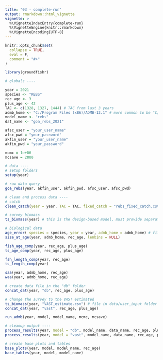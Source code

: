 ```yaml
---
title: "03 - complete-run"
output: rmarkdown::html_vignette
vignette: >
  %\VignetteIndexEntry{complete-run}
  %\VignetteEngine{knitr::rmarkdown}
  %\VignetteEncoding{UTF-8}
---
```


```r
knitr::opts_chunk$set(
  collapse = TRUE,
  eval = F,
  comment = "#>"
)
```

```r
library(groundfishr)

# globals ----

year = 2021
species <- "REBS"
rec_age <- 3
plus_age <- 42
TAC <- c(1328, 1327, 1444) # TAC from last 3 years
admb_home <- "C:/Program Files (x86)/ADMB-12.1" # more common to be "C/ADMB"
model_name <- "rebs"
dat_name <- "goa_rebs_2021" 

afsc_user = "your_user_name"
afsc_pwd = "your_password"
akfin_user = "your_user_name"
akfin_pwd = "your_password"

mcmc = 1e+06
mcsave = 2000

# data ----
# setup folders 
setup(year)

# raw data query
goa_rebs(year, akfin_user, akfin_pwd, afsc_user, afsc_pwd)

# clean and process data ----
# catch
clean_catch(year = year, TAC = TAC, fixed_catch = "rebs_fixed_catch.csv")

# survey biomass 
ts_biomass(year) # this is the design-based model, must provide separate file for VAST output

# biological data 
age_error( species = species, year = year, admb_home = admb_home) # file in data/user_input folder
size_at_age(year, admb_home, rec_age, lenbins = NULL)

fish_age_comp(year, rec_age, plus_age)
ts_age_comp(year, rec_age, plus_age)

fsh_length_comp(year, rec_age)
ts_length_comp(year)

saa(year, admb_home, rec_age)
waa(year, admb_home, rec_age)

# create data file in the "db" folder
concat_dat(year, "db", rec_age, plus_age)

# change the survey to the VAST estimated
ts_biomass(year, "VAST_estimate.csv") # file in data/user_input folder
concat_dat(year, "vast", rec_age, plus_age)

run_admb(year, model, model_name, mcmc, mcsave)

# cleanup output ----
process_results(year, model = "db", model_name, data_name, rec_age, plus_age, mcmc = mcmc, mcsave = mcsave)
process_results(year, model = "vast", model_name, data_name, rec_age, plus_age, mcmc = mcmc, mcsave = mcsave)

# create base plots and tables
base_plots(year, model, model_name, rec_age)
base_tables(year, model, model_name)
```
